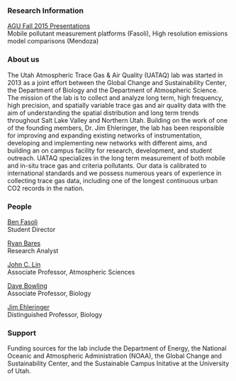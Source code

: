 
### Research Information
[AGU Fall 2015 Presentations](http://air.utah.edu/s/archive/aguf2015/)  
Mobile pollutant measurement platforms (Fasoli), High resolution emissions model comparisons (Mendoza)

### About us
The Utah Atmospheric Trace Gas & Air Quality (UATAQ) lab was started in 2013 as a joint effort between the Global Change and Sustainability Center, the Department of Biology and the Department of Atmospheric Science. The mission of the lab is to collect and analyze long term, high frequency, high precision, and spatially variable trace gas and air quality data with the aim of understanding the spatial distribution and long term trends throughout Salt Lake Valley and Northern Utah. Building on the work of one of the founding members, Dr. Jim Ehleringer, the lab has been responsible for improving and expanding existing networks of instrumentation, developing and implementing new networks with different aims, and building an on campus facility for research, development, and student outreach. UATAQ specializes in the long term measurement of both mobile and in-situ trace gas and criteria pollutants. Our data is calibrated to international standards and we possess numerous years of experience in collecting trace gas data, including one of the longest continuous urban CO2 records in the nation.

### People
[Ben Fasoli](http://benfasoli.com)  
Student Director

[Ryan Bares](mailto:ryan.bares@utah.edu)  
Research Analyst

[John C. Lin](http://lair.utah.edu)  
Associate Professor, Atmospheric Sciences

[Dave Bowling](http://biologylabs.utah.edu/bowling/)  
Associate Professor, Biology

[Jim Ehleringer](http://www.biology.utah.edu/people/details.php?id=104)  
Distinguished Professor, Biology


### Support
Funding sources for the lab include the Department of Energy, the National Oceanic and Atmospheric Administration (NOAA), the Global Change and Sustainability Center, and the Sustainable Campus Initative at the University of Utah.
